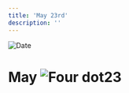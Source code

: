 ```yaml
---
title: 'May 23rd'
description: ''
---
```


<RunningHead />
<Image src="/title-imprint.png" height={68} width={50} alt="Date" className="title-imprint"/>

# <div id="date">May <Image className="four-dot" src="/four-dot.png" height={15} width={15} alt="Four dot" />23</div>
